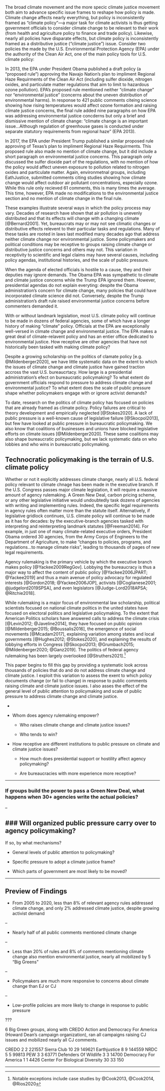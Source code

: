 The broad climate movement and the more specic climate justice movement both aim to advance specific issue frames to reshape how policy is made.
Climate change affects nearly everything, but policy is inconsistently framed as "climate policy"---a major task for climate activists is thus getting government officials to consider climate change to be relevant to their work (from health and agriculture policy to finance and trade policy). Likewise, nearly all policies have disparate effects, but climate policy is inconsistently framed as a distributive justice ("climate justice") issue. Consider two policies the made by the U.S. Envirionmental Protection Agency (EPA) under the authority of the Clean Air Act, one of the main policy tools for U.S. climate policy:

In 2013, the EPA under President Obama published a draft policy (a "proposed rule") approving the Navajo Nation's plan to impliment Regional Haze Requirments of the Clean Air Act (including sulfer dioxide, nitrogen oxides, and particulate matter regulations that aim to limit to hazardous ozone pollution). EPA's proposed rule mentioned neither "climate change" nor "environmental justice" (concerns about the uneven distribution of environmental harms).
In response to 421 public comments citeing science showing how rising temperatures would affect ozone formation and raising climate justice concerns, the final rule added nine paragraphs on how EPA was addressing environmental justice concderns but only a brief and dismissive mention of climate change:  "climate change is an important issue...Although regulation of greenhouse gases is conducted under separate statutory requirements from regional haze" (EPA 2013).

In 2017, the EPA under President Trump published a similar proposed rule approving of Texas's plan to impliment Regional Haze Requirments. This proposed rule also made no mention of climate change, but it did include a short paragraph on environmental justice concerns. This paragraph only discussed the sulfer dioxide part of the regulations, with no mention of how the policy would affect uneven exposure to pollution related to nitrogen oxides and particulate matter. Again, environmetnal groups, including EathJustice, submitted comments citing studies showing how climate change would affect outdoor air pollutant concentrations, especially ozone. While this rule only recieved 61 comments, this is many times the average.
This time, however, EPA made no modifications to the environmental justice section and no mention of climate change in the final rule. 
<!--
 "Texas' participation in the Cross-State Air Pollution Rule’s (CSAPR) trading program for ozone-season NOX qualifies as an alternative to BART. We are approving Texas’ determination that its EGUs are not subject to BART for particulate matter (PM)."

Comment from EarthJustice et al.: 

> "Climate change may also have an effect on the outdoor air pollutant concentrations, especially ozone."

The final rule makes no mention of climate change and no change to the EJ section.

???

[EartheJustice et al.] (https://www.regulations.gov/comment/EPA-R06-OAR-2016-0611-0083)

The EPA believes that this action does not have disproportionately high and adverse human health or environmental effects on minority populations, low-income populations, and/or indigenous peoples, as specified in Executive Order 12898 (59 FR 7629, February 16, 1994). We have determined that this rule will not have disproportionately high and adverse human health or environmental effects on minority or low-income populations because it increases the level of environmental protection for all affected populations without having any disproportionately high and adverse human health or environmental effects on any population, including any minority or low-income population. The rule limits emissions of SO

Bernard, S., Samet, JM, Grambsch, A, Ebi,KL, and Romieu, I, The Potential Impacts of Climate Variability and Change on Air Pollution-Related Health Effects in the United States. Environmental Health Perspectives 2001. 109(Supplement 2): p. 199-209.
-->


These examples illustrate several ways in which the policy process may vary. Decades of research have shown that air pollution is unevenly distributed and that its effects will change with a changing climate [@Bernard2001]. Yet, bureaucrats may or may not see climatic changes or distributive effects relevent to their particular tasks and regulations. Many of these tasks are rooted in laws last modified many decades ago that address neither climate change nor environmental justice. Some policymakers and political conditions may be receptive to groups raising climate change or distributive justice concerns and others may not. This variation in receptivity to scientific and legal claims may have several causes, including policy agendas, institutional histories, and the scale of public pressure. 

When the agenda of elected officials is hostile to a cause, they and their deputies may ignore demands. The Obama EPA was sympathetic to climate and climate justice concerns while the Trump EPA ignored them. However, presidential agendas do not explain everyting: despite the Obama administration's concern for climate change, many policies that could have incorporated climate science did not. Conversely, despite the Trump administration's draft rule raised environmental justice concerns before commenters demanded it. 

With or without landmark legislation, most U.S. climate policy will continue to be made in dozens of federal agencies, some of which have a longer history of making "climate" policy.
Officials at the EPA are exceptionally well-versed in climate change and environmental justice. The EPA makes a great deal of climate-relavent policy and has an entier office dedicated to environmental justice. How receptive are other agencies that have not historically been tasked with making climate policy? 

Despite a growing scholarship on the politics of clamate policy [e.g. @Mildenberger2020], we have little systematic data on the extent to which the issues of climate change and climate justice have gained traction accross the vast U.S. bureaucrtacy. How large is a presidential administration's efect on bureaucratic policymaking? 
To what extent do government officials respond to pressure to address climate change and environmental justice? To what extent does the scale of public pressure shape whether policymakers engage with or ignore activist demands? 

To date, research on the politics of climate policy has focused on policies that are already framed as climate policy. Policy failures are critical to theory development and empirically neglected [@Stokes2020].
A lack of public pressure is a well-known cause of legislative failure [@Skocpol2013], but few have looked at public pressure in bureaucratic policymaking. We also know that coalitions of businesses and unions have blocked legislative efforts on climate issues [@Mildenberger2020]. These same coalitions may also shape bureaucratic policymaking, but we lack systematic data on who lobbies and who wins in bureaucratic policymaking.

## Technocratic policymaking is the terrain of U.S. climate policy

Whether or not it explicitly addresses climate change, nearly all U.S. federal policy relevant to climate chnage has been made in the executive branch. 
If the U.S. Congress passes major climate legislation, it will require a massive amount of agency rulemaking. A Green New Deal, carbon pricing scheme, or any other legislative initiative would undoubtedly task dozens of agencies with writing and implementing rules. Indeed, the specific legal requirements in agency rules often matter more than the statute itself.
Alternatively, if legislative gridlock continues, U.S. climate policy will continue to be made as it has for decades: by the executive-branch agencies tasked with interpreting and reinterpreting landmark statutes [@Freeman2014]. For example, in just one of many climate-related executive orders, President Obama ordered 30 agencies, from the Army Corps of Engineers to the Department of Agriculture, to make "changes to policies, programs, and regulations...to manage climate risks", leading to thousands of pages of new legal requirements. 

Agency rulemaking is the primary vehicle by which the executive branch makes policy [@Yackee2009RegGov]. Lobbying the bureaucracy is thus a major way to affect the content of public policy [@Yackee2006JPART; @Yackee2019] and thus a main avenue of policy advocacy for regulated interests [@Gordon2018; @Yackee2006JOP], activists [@Coglianese2001; @judgelord2019SPSA], and even legislators [@Judge-Lord2018APSA; @Ritchie2018].

<!-- PROBLEM: political scientists have not focused on bureaucratic politics -->

While rulemaking is a major focus of environmental law scholarship, political scientists focused on national climate politics in the united states have focused on electoral politics and legislative policymaking. To the extent that American Politics scholars have answered calls to address the climate crisis [@Levin2012; @Javeline2014], they have focused on public opinion [@Mildenberger2015; @Boussalis2016], the emergence of social movements [@Mcadam2017], explaining variation among states and local governments [@Hughes2012; @Stokes2020], and explaining the results of lobbying efforts in Congress [@Skocpol2013; @Grumbach2015; @Mildenberger2020; @Ganz2019]. The politics of federal agency rulemaking has been largely overlooked [@Struthers2021].^[Notable exceptions include case studies by @Cook2013, @Cook2014, @Rios2020]

<!--this paper-->


This paper begins to fill this gap by providing a systematic look across thousands of policies that do and do not address climate change and climate justice. I exploit this variation to assess the exent to which policy documents change (or fail to change) in response to public comments raising climate and climate justice issues. I also asses the effect of the general level of public attention to policymaking and scale of public pressure to address climate change and climate justice.




- 

- Whom does agency rulemaking empower? 

  - Who raises climate change and climate justice issues?
  
  - Who tends to win?

- How receptive are different institutions to public pressure on climate and climate justice issues? 

  - How much does presidential support or hostility affect agency policymaking? 

  - Are bureaucracies with more experience more receptive? 

---


### If groups build the power to pass a Green New Deal, what happens when 30+ agencies write the actual policies? 

--

### Will organized public pressure carry over to agency policymaking? 
--
If so, by what mechanisms?

- General levels of public attention to policymaking?

- Specific pressure to adopt a climate justice frame?

- Which parts of government are most likely to be moved? 

---


## Preview of Findings 

- From 2005 to 2020, less than 8% of relevant agency rules addressed climate change, and only 2% addressed climate justice, despite growing activist demand

--

- Nearly half of all public comments mentioned climate change

--

- Less than 20% of rules and 8% of comments mentioning climate change also mention environmental justice, nearly all mobilized by 5 "Big Greens"

--

- Policymakers are much more responsive to concerns about climate change than EJ or CJ

--

- Low-profile policies are more likely to change in response to public pressure

???

6 Big Green groups, along with CREDO Action and Democracy For America (Howard Dean's campaign organization), ran all campaigns raising CJ issues and mobilized nearly all CJ comments. 

CREDO	2	2	221557
Sierra Club	10	29	149621
Earthjustice	8	9	144559
NRDC	5	5	99813
PEW	3	3	63771
Defenders Of Wildlife	3	3	14700
Democracy For America	1	1	4426
Center For Biological Diversity	30	33	150

---






